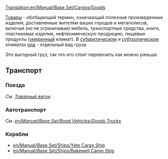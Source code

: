 [[Translation:en/Manual/Base Set/Cargos/Goods]]
{{ru/Необходимо сделать|Уточнить ссылки на статьи [[en/Manual/Base Set/Road Vehicles/Goods Trucks]], [[en/Manual/Base Set/Ships/Yate Cargo Ship]], [[en/Manual/Base Set/Ships/Bakewell Cargo Ship]] после перевода их на русский язык}}

{{ru/Manual/Base Set/Cargos/Груз| груз=Товары
| изображение=en/Manual/Base Set/Cargos/Goods.png
| производит=[[ru/Manual/Base Set/Industries/Завод|Завод]], [[ru/Manual/Base Set/Industries/Нефтезавод|Нефтезавод]], [[ru/Manual/Base Set/Industries/Лесопилка|Лесопилка]], [[ru/Manual/Base Set/Industries/Типография|Типография]]
| принимает=[[ru/Manual/Город|Город]]
}}
[[ru/Manual/Base Set/Cargos/Товары|Товары]] - обобщающий термин, означающий полезные произведенные изделия, доставленные жителям ваших городов и мегаполисов, включая (но не ограничивая) мебель, транспортные средства, книги, пластиковые изделия, нефтехимическую продукцию, пищевые продукты ([[ru/Manual/Климат#umerennyi|умеренный]] климат). В [[ru/Manual/Климат#subarkticheskii | субарктическом]] и [[ru/Manual/Климат#subtropicheskii | субтропическом]] климатах [[ru/Manual/Base Set/Cargos/Еда|еда]] - отдельный вид груза.

Это выгодный груз, так что его стоит перевозить как можно раньше.

==Транспорт==
===Поезда===
''См. [[ru/Manual/Base Set/Trains/Товарный вагон|Товарный вагон]]''

===Автотранспорт===
''См. [[en/Manual/Base Set/Road Vehicles/Goods Trucks]]''

===Корабли===
*[[en/Manual/Base Set/Ships/Yate Cargo Ship]]
*[[en/Manual/Base Set/Ships/Bakewell Cargo Ship]]